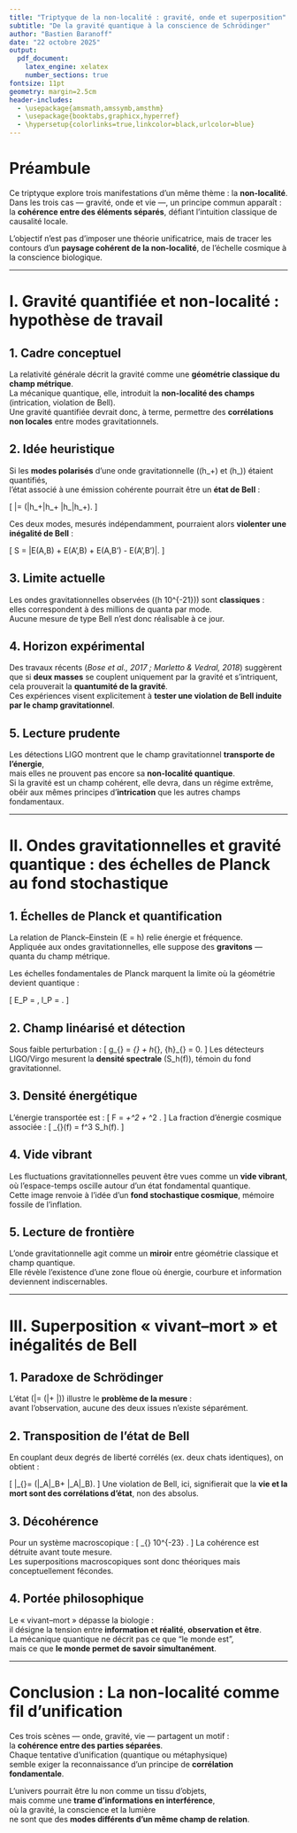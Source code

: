 ```yaml
---
title: "Triptyque de la non-localité : gravité, onde et superposition"
subtitle: "De la gravité quantique à la conscience de Schrödinger"
author: "Bastien Baranoff"
date: "22 octobre 2025"
output:
  pdf_document:
    latex_engine: xelatex
    number_sections: true
fontsize: 11pt
geometry: margin=2.5cm
header-includes:
  - \usepackage{amsmath,amssymb,amsthm}
  - \usepackage{booktabs,graphicx,hyperref}
  - \hypersetup{colorlinks=true,linkcolor=black,urlcolor=blue}
---
```


# Préambule

Ce triptyque explore trois manifestations d’un même thème : la **non-localité**.  
Dans les trois cas — gravité, onde et vie —, un principe commun apparaît :  
la **cohérence entre des éléments séparés**, défiant l’intuition classique de causalité locale.  

L’objectif n’est pas d’imposer une théorie unificatrice, mais de tracer les contours d’un **paysage cohérent de la non-localité**, de l’échelle cosmique à la conscience biologique.

---

# I. Gravité quantifiée et non-localité : hypothèse de travail

## 1. Cadre conceptuel

La relativité générale décrit la gravité comme une **géométrie classique du champ métrique**.  
La mécanique quantique, elle, introduit la **non-localité des champs** (intrication, violation de Bell).  
Une gravité quantifiée devrait donc, à terme, permettre des **corrélations non locales** entre modes gravitationnels.

## 2. Idée heuristique

Si les **modes polarisés** d’une onde gravitationnelle (\(h_+\) et \(h_\times\)) étaient quantifiés,  
l’état associé à une émission cohérente pourrait être un **état de Bell** :

\[
|\Psi\rangle = \frac{1}{\sqrt{2}}\big(|h_+\rangle|h_\times\rangle + |h_\times\rangle|h_+\rangle\big).
\]

Ces deux modes, mesurés indépendamment, pourraient alors **violenter une inégalité de Bell** :

\[
S = |E(A,B) + E(A',B) + E(A,B') - E(A',B')|.
\]

## 3. Limite actuelle

Les ondes gravitationnelles observées (\(h \sim 10^{-21}\)) sont **classiques** :  
elles correspondent à des millions de quanta par mode.  
Aucune mesure de type Bell n’est donc réalisable à ce jour.  

## 4. Horizon expérimental

Des travaux récents (*Bose et al., 2017 ; Marletto & Vedral, 2018*) suggèrent que si **deux masses** se couplent uniquement par la gravité et s’intriquent, cela prouverait la **quantumité de la gravité**.  
Ces expériences visent explicitement à **tester une violation de Bell induite par le champ gravitationnel**.

## 5. Lecture prudente

Les détections LIGO montrent que le champ gravitationnel **transporte de l’énergie**,  
mais elles ne prouvent pas encore sa **non-localité quantique**.  
Si la gravité est un champ cohérent, elle devra, dans un régime extrême,  
obéir aux mêmes principes d’**intrication** que les autres champs fondamentaux.

---

# II. Ondes gravitationnelles et gravité quantique : des échelles de Planck au fond stochastique

## 1. Échelles de Planck et quantification

La relation de Planck–Einstein \(E = h\nu\) relie énergie et fréquence.  
Appliquée aux ondes gravitationnelles, elle suppose des **gravitons** — quanta du champ métrique.

Les échelles fondamentales de Planck marquent la limite où la géométrie devient quantique :

\[
E_P = \sqrt{\frac{\hbar c^5}{G}}, \qquad l_P = \sqrt{\frac{\hbar G}{c^3}}.
\]

## 2. Champ linéarisé et détection

Sous faible perturbation :
\[
g_{\mu\nu} = \eta_{\mu\nu} + h_{\mu\nu}, \quad \square \bar{h}_{\mu\nu} = 0.
\]
Les détecteurs LIGO/Virgo mesurent la **densité spectrale** \(S_h(f)\), témoin du fond gravitationnel.

## 3. Densité énergétique

L’énergie transportée est :
\[
F = \frac{c^3}{16\pi G}\langle \dot{h}_+^2 + \dot{h}_\times^2 \rangle.
\]
La fraction d’énergie cosmique associée :
\[
\Omega_{\text{GW}}(f) = \frac{2\pi^2}{3H_0^2} f^3 S_h(f).
\]

## 4. Vide vibrant

Les fluctuations gravitationnelles peuvent être vues comme un **vide vibrant**,  
où l’espace-temps oscille autour d’un état fondamental quantique.  
Cette image renvoie à l’idée d’un **fond stochastique cosmique**, mémoire fossile de l’inflation.

## 5. Lecture de frontière

L’onde gravitationnelle agit comme un **miroir** entre géométrie classique et champ quantique.  
Elle révèle l’existence d’une zone floue où énergie, courbure et information deviennent indiscernables.

---

# III. Superposition « vivant–mort » et inégalités de Bell

## 1. Paradoxe de Schrödinger

L’état \(|\Psi\rangle = \frac{1}{\sqrt{2}}(|\text{vivant}\rangle + |\text{mort}\rangle)\) illustre le **problème de la mesure** :  
avant l’observation, aucune des deux issues n’existe séparément.

## 2. Transposition de l’état de Bell

En couplant deux degrés de liberté corrélés (ex. deux chats identiques), on obtient :

\[
|\Psi_{\text{chat}}\rangle = \frac{1}{\sqrt{2}}\big(|\text{vivant}_A\rangle|\text{mort}_B\rangle + |\text{mort}_A\rangle|\text{vivant}_B\rangle\big).
\]
Une violation de Bell, ici, signifierait que la **vie et la mort sont des corrélations d’état**, non des absolus.

## 3. Décohérence

Pour un système macroscopique :
\[
\tau_{\text{décoh}} \approx \frac{\hbar^2}{\Lambda^2 k_B T} \sim 10^{-23}\ \text{s}.
\]
La cohérence est détruite avant toute mesure.  
Les superpositions macroscopiques sont donc théoriques mais conceptuellement fécondes.

## 4. Portée philosophique

Le « vivant–mort » dépasse la biologie :  
il désigne la tension entre **information et réalité**, **observation et être**.  
La mécanique quantique ne décrit pas ce que “le monde est”,  
mais ce que **le monde permet de savoir simultanément**.

---

# Conclusion : La non-localité comme fil d’unification

Ces trois scènes — onde, gravité, vie — partagent un motif :  
la **cohérence entre des parties séparées**.  
Chaque tentative d’unification (quantique ou métaphysique)  
semble exiger la reconnaissance d’un principe de **corrélation fondamentale**.  

L’univers pourrait être lu non comme un tissu d’objets,  
mais comme une **trame d’informations en interférence**,  
où la gravité, la conscience et la lumière  
ne sont que des **modes différents d’un même champ de relation**.
